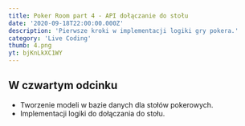 ```yaml
---
title: Poker Room part 4 - API dołączanie do stołu
date: '2020-09-18T22:00:00.000Z'
description: 'Pierwsze kroki w implementacji logiki gry pokera.'
category: 'Live Coding'
thumb: 4.png
yt: bjKnLkXC1WY
---
```


## W czwartym odcinku

- Tworzenie modeli w bazie danych dla stołów pokerowych.
- Implementacji logiki do dołączania do stołu.

<PokerRoomCommon />
